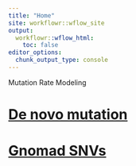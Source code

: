```yaml
---
title: "Home"
site: workflowr::wflow_site
output:
  workflowr::wflow_html:
    toc: false
editor_options:
  chunk_output_type: console
---
```


Mutation Rate Modeling


# [De novo mutation](https://xsun1229.github.io/mutation_rate/denovo.html)


# [Gnomad SNVs](https://xsun1229.github.io/mutation_rate/gnomad.html)


